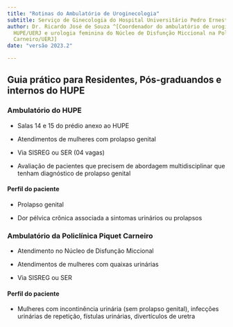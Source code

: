 ```yaml
---
title: "Rotinas do Ambulatório de Uroginecologia"
subtitle: Serviço de Ginecologia do Hospital Universitário Pedro Ernesto - UERJ
author: Dr. Ricardo José de Souza ^[Coordenador do ambulatório de uroginecologia no
  HUPE/UERJ e urologia feminina do Núcleo de Disfunção Miccional na Policlínica Piquet
  Carneiro/UERJ]
date: "versão 2023.2"

---
```


## **Guia prático para Residentes, Pós-graduandos e internos do HUPE**

### **Ambulatório do HUPE**

-   Salas 14 e 15 do prédio anexo ao HUPE

-   Atendimentos de mulheres com prolapso genital

-   Via SISREG ou SER (04 vagas)

-   Avaliação de pacientes que precisem de abordagem multidisciplinar que tenham diagnóstico de prolapso genital

#### **Perfil do paciente**

-   Prolapso genital

-   Dor pélvica crônica associada a sintomas urinários ou prolapsos

### **Ambulatório da Policlínica Piquet Carneiro**

-   Atendimento no Núcleo de Disfunção Miccional

-   Atendimentos de mulheres com quaixas urinárias

-   Via SISREG ou SER

#### **Perfil do paciente**

-   Mulheres com incontinência urinária (sem prolapso genital), infecções urinárias de repetição, fístulas urinárias, divertículos de uretra
